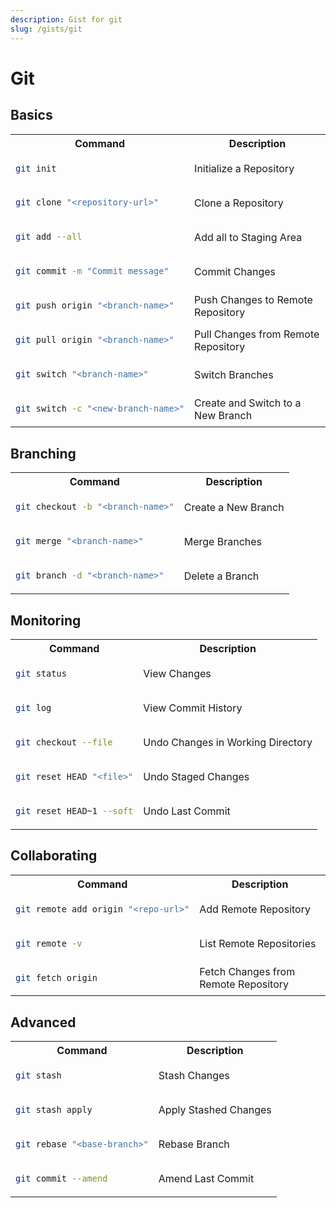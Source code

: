 ```yaml
---
description: Gist for git
slug: /gists/git
---
```



# Git

## Basics

<table>
<tr>
<th>Command</th>
<th>Description</th>
</tr>
<tr>
<td>

```bash
git init
```

</td>
<td>
Initialize a Repository
</td>
</tr>

<tr>
<td>

```bash
git clone "<repository-url>"
```

</td>
<td>
Clone a Repository
</td>
</tr>

<tr>
<td>

```bash
git add --all
```

</td>
<td>
Add all to Staging Area
</td>
</tr>

<tr>
<td>

```bash
git commit -m "Commit message"
```

</td>
<td>
Commit Changes
</td>
</tr>

<tr>
<td>

```bash
git push origin "<branch-name>"
```

</td>
<td>
Push Changes to Remote Repository
</td>
</tr>

<tr>
<td>

```bash
git pull origin "<branch-name>"
```

</td>
<td>
Pull Changes from Remote Repository
</td>
</tr>

<tr>
<td>

```bash
git switch "<branch-name>"
```

</td>
<td>
Switch Branches
</td>
</tr>

<tr>
<td>

```bash
git switch -c "<new-branch-name>"
```

</td>
<td>
Create and Switch to a New Branch
</td>
</tr>
</table>

## Branching

<table>
<tr>
<th>Command</th>
<th>Description</th>
</tr>
<tr>
<td>

```bash
git checkout -b "<branch-name>"
```

</td>
<td>
Create a New Branch
</td>
</tr>

<tr>
<td>

```bash
git merge "<branch-name>"
```

</td>
<td>
Merge Branches
</td>
</tr>

<tr>
<td>

```bash
git branch -d "<branch-name>"
```

</td>
<td>
Delete a Branch
</td>
</tr>
</table>

## Monitoring

<table>
<tr>
<th>Command</th>
<th>Description</th>
</tr>
<tr>
<td>

```bash
git status
```

</td>
<td>
View Changes
</td>
</tr>

<tr>
<td>

```bash
git log
```

</td>
<td>
View Commit History
</td>
</tr>

<tr>
<td>

```bash
git checkout --file
```

</td>
<td>
Undo Changes in Working Directory
</td>
</tr>

<tr>
<td>

```bash
git reset HEAD "<file>"
```

</td>
<td>
Undo Staged Changes
</td>
</tr>

<tr>
<td>

```bash
git reset HEAD~1 --soft
```

</td>
<td>
Undo Last Commit
</td>
</tr>
</table>

## Collaborating

<table>
<tr>
<th>Command</th>
<th>Description</th>
</tr>
<tr>
<td>

```bash
git remote add origin "<repo-url>"
```

</td>
<td>
Add Remote Repository
</td>
</tr>

<tr>
<td>

```bash
git remote -v
```

</td>
<td>
List Remote Repositories
</td>
</tr>

<tr>
<td>

```bash
git fetch origin
```

</td>
<td>
Fetch Changes from Remote Repository
</td>
</tr>

<tr>

</tr>
</table>

## Advanced

<table>
<tr>
<th>Command</th>
<th>Description</th>
</tr>
<tr>
<td>

```bash
git stash
```

</td>
<td>
Stash Changes
</td>
</tr>

<tr>
<td>

```bash
git stash apply
```

</td>
<td>
Apply Stashed Changes
</td>
</tr>

<tr>
<td>

```bash
git rebase "<base-branch>"
```

</td>
<td>
Rebase Branch
</td>
</tr>

<tr>
<td>

```bash
git commit --amend
```

</td>
<td>
Amend Last Commit
</td>
</tr>
</table>
